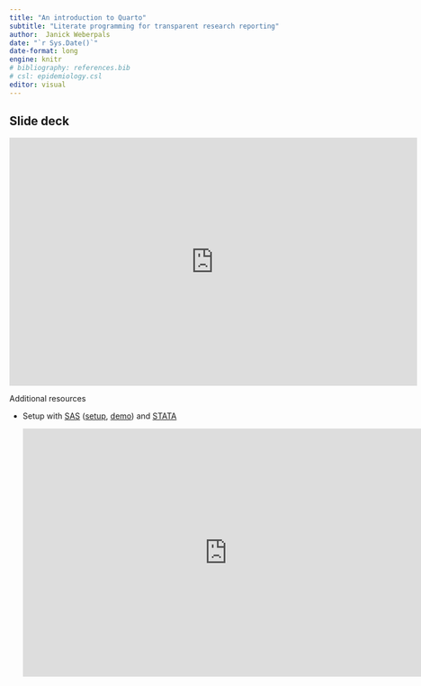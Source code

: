```yaml
---
title: "An introduction to Quarto"
subtitle: "Literate programming for transparent research reporting"
author:  Janick Weberpals
date: "`r Sys.Date()`"
date-format: long
engine: knitr
# bibliography: references.bib
# csl: epidemiology.csl
editor: visual
---
```


## Slide deck

<iframe src="https://janickweberpals.github.io/quarto_icpe_2024/index.html" frameborder="0" width="725" height="440.6641" allowfullscreen="true" mozallowfullscreen="true" webkitallowfullscreen="true">

</iframe>

Additional resources

-   Setup with [SAS](https://sassoftware.github.io/saspy/configuration.html#http) ([setup](https://www.harveyl888.com/outputs/quarto_02.html), [demo](https://www.harveyl888.com/outputs/quarto_02.html)) and [STATA](https://users.ssc.wisc.edu/~hemken/Stataworkshops/Statamarkdown/stata-and-r-markdown.html)

    <iframe width="725" height="440.6641" src="https://www.youtube.com/embed/A2-Ti-c6w8c?si=iUK56qZdMkVbfl-2" title="YouTube video player" frameborder="0" allow="accelerometer; autoplay; clipboard-write; encrypted-media; gyroscope; picture-in-picture; web-share" referrerpolicy="strict-origin-when-cross-origin" allowfullscreen>

    </iframe>
